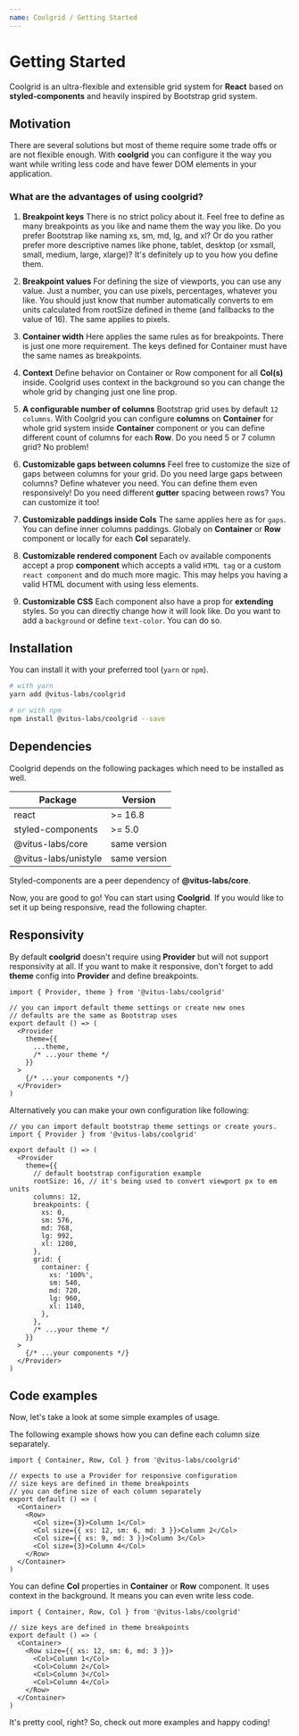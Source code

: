 ```yaml
---
name: Coolgrid / Getting Started
---
```


# Getting Started

Coolgrid is an ultra-flexible and extensible grid system for **React**
based on **styled-components** and heavily inspired by Bootstrap grid system.

## Motivation

There are several solutions but most of theme require some trade offs
or are not flexible enough. With **coolgrid** you can configure it the way
you want while writing less code and have fewer DOM elements
in your application.

### What are the advantages of using coolgrid?

1. **Breakpoint keys**
   There is no strict policy about it. Feel free to define as many
   breakpoints as you like and name them the way you like. Do you prefer
   Bootstrap like naming xs, sm, md, lg, and xl? Or do you rather
   prefer more descriptive names like phone, tablet, desktop (or xsmall,
   small, medium, large, xlarge)? It's definitely up to you how you
   define them.

2. **Breakpoint values**
   For defining the size of viewports, you can use any value.
   Just a number, you can use pixels,
   percentages, whatever you like. You should just know that
   number automatically converts to em units calculated from
   rootSize defined in theme (and fallbacks to the value of 16).
   The same applies to pixels.

3. **Container width**
   Here applies the same rules as for breakpoints. There is just
   one more requirement. The keys defined for Container must have
   the same names as breakpoints.

4. **Context**
   Define behavior on Container or Row component for all
   **Col(s)** inside. Coolgrid uses context in the background
   so you can change the whole grid by changing just one
   line prop.

5. **A configurable number of columns**
   Bootstrap grid uses by default `12 columns`. With Coolgrid you can
   configure **columns** on **Container** for whole grid system inside
   **Container** component or you can define different count of columns
   for each **Row**. Do you need 5 or 7 column grid? No problem!

6. **Customizable gaps between columns**
   Feel free to customize the size of gaps between columns for your
   grid. Do you need large gaps between columns? Define whatever you
   need. You can define them even responsively! Do you need different
   **gutter** spacing between rows? You can customize it too!

7. **Customizable paddings inside Cols**
   The same applies here as for `gaps`. You can define inner columns
   paddings. Globaly on **Container** or **Row** component or locally
   for each **Col** separately.

8. **Customizable rendered component**
   Each ov available components accept a prop **component** which
   accepts a valid `HTML tag` or a custom `react component` and do
   much more magic. This may helps you having a valid HTML document
   with using less elements.

9. **Customizable CSS**
   Each component also have a prop for **extending** styles. So
   you can directly change how it will look like. Do you want
   to add a `background` or define `text-color`. You can do so.

## Installation

You can install it with your preferred tool (`yarn` or `npm`).

```bash editor=false live=false
# with yarn
yarn add @vitus-labs/coolgrid

# or with npm
npm install @vitus-labs/coolgrid --save
```

## Dependencies

Coolgrid depends on the following packages which need to be installed
as well.

| Package              | Version      |
| -------------------- | ------------ |
| react                | >= 16.8      |
| styled-components    | >= 5.0       |
| @vitus-labs/core     | same version |
| @vitus-labs/unistyle | same version |

Styled-components are a peer dependency of **@vitus-labs/core**.

Now, you are good to go! You can start using **Coolgrid**. If you
would like to set it up being responsive, read the following chapter.

## Responsivity

By default **coolgrid** doesn't require using **Provider** but
will not support responsivity at all. If you want to make it
responsive, don't forget to add **theme** config into **Provider**
and define breakpoints.

```tsx live=false
import { Provider, theme } from '@vitus-labs/coolgrid'

// you can import default theme settings or create new ones
// defaults are the same as Bootstrap uses
export default () => (
  <Provider
    theme={{
      ...theme,
      /* ...your theme */
    }}
  >
    {/* ...your components */}
  </Provider>
)
```

Alternatively you can make your own configuration like following:

```tsx live=false
// you can import default bootstrap theme settings or create yours.
import { Provider } from '@vitus-labs/coolgrid'

export default () => (
  <Provider
    theme={{
      // default bootstrap configuration example
      rootSize: 16, // it's being used to convert viewport px to em units
      columns: 12,
      breakpoints: {
        xs: 0,
        sm: 576,
        md: 768,
        lg: 992,
        xl: 1200,
      },
      grid: {
        container: {
          xs: '100%',
          sm: 540,
          md: 720,
          lg: 960,
          xl: 1140,
        },
      },
      /* ...your theme */
    }}
  >
    {/* ...your components */}
  </Provider>
)
```

## Code examples

Now, let's take a look at some simple examples of usage.

The following example shows how you can define each column
size separately.

```tsx live=false
import { Container, Row, Col } from '@vitus-labs/coolgrid'

// expects to use a Provider for responsive configuration
// size keys are defined in theme breakpoints
// you can define size of each column separately
export default () => (
  <Container>
    <Row>
      <Col size={3}>Column 1</Col>
      <Col size={{ xs: 12, sm: 6, md: 3 }}>Column 2</Col>
      <Col size={{ xs: 9, md: 3 }}>Column 3</Col>
      <Col size={3}>Column 4</Col>
    </Row>
  </Container>
)
```

You can define **Col** properties in **Container** or **Row**
component. It uses context in the background. It means
you can even write less code.

```tsx live=false
import { Container, Row, Col } from '@vitus-labs/coolgrid'

// size keys are defined in theme breakpoints
export default () => (
  <Container>
    <Row size={{ xs: 12, sm: 6, md: 3 }}>
      <Col>Column 1</Col>
      <Col>Column 2</Col>
      <Col>Column 3</Col>
      <Col>Column 4</Col>
    </Row>
  </Container>
)
```

It's pretty cool, right? So, check out more examples
and happy coding!
